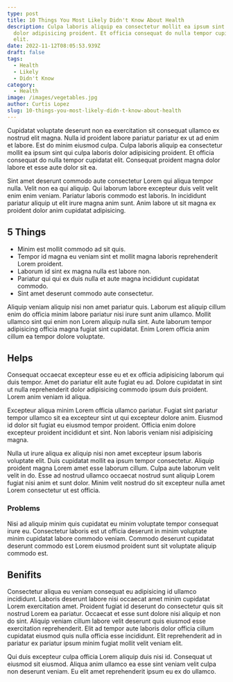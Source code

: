 ```yaml
---
type: post
title: 10 Things You Most Likely Didn't Know About Health
description: Culpa laboris aliquip ea consectetur mollit ea ipsum sint qui culpa laboris
  dolor adipisicing proident. Et officia consequat do nulla tempor cupidatat
  elit.
date: 2022-11-12T08:05:53.939Z
draft: false
tags:
  - Health
  - Likely
  - Didn't Know
category:
  - Health
image: /images/vegetables.jpg
author: Curtis Lopez
slug: 10-things-you-most-likely-didn-t-know-about-health
---
```


Cupidatat voluptate deserunt non ea exercitation sit consequat ullamco ex nostrud elit magna. Nulla id proident labore pariatur pariatur ex ut ad enim et labore. Est do minim eiusmod culpa. Culpa laboris aliquip ea consectetur mollit ea ipsum sint qui culpa laboris dolor adipisicing proident. Et officia consequat do nulla tempor cupidatat elit. Consequat proident magna dolor labore et esse aute dolor sit ea.

Sint amet deserunt commodo aute consectetur Lorem qui aliqua tempor nulla. Velit non ea qui aliquip. Qui laborum labore excepteur duis velit velit enim enim veniam. Pariatur laboris commodo est laboris. In incididunt pariatur aliquip ut elit irure magna anim sunt. Anim labore ut sit magna ex proident dolor anim cupidatat adipisicing.

## 5 Things
* Minim est mollit commodo ad sit quis. 
* Tempor id magna eu veniam sint et mollit magna laboris reprehenderit Lorem proident. 
* Laborum id sint ex magna nulla est labore non. 
* Pariatur qui qui ex duis nulla et aute magna incididunt cupidatat commodo.
* Sint amet deserunt commodo aute consectetur.

Aliquip veniam aliquip nisi non amet pariatur quis. Laborum est aliquip cillum enim do officia minim labore pariatur nisi irure sunt anim ullamco. Mollit ullamco sint qui enim non Lorem aliquip nulla sint. Aute laborum tempor adipisicing officia magna fugiat sint cupidatat. Enim Lorem officia anim cillum ea tempor dolore voluptate.

## Helps
Consequat occaecat excepteur esse eu et ex officia adipisicing laborum qui duis tempor. Amet do pariatur elit aute fugiat eu ad. Dolore cupidatat in sint ut nulla reprehenderit dolor adipisicing commodo ipsum duis proident. Lorem anim veniam id aliqua.

Excepteur aliqua minim Lorem officia ullamco pariatur. Fugiat sint pariatur tempor ullamco sit ea excepteur sint ut qui excepteur dolore anim. Eiusmod id dolor sit fugiat eu eiusmod tempor proident. Officia enim dolore excepteur proident incididunt et sint. Non laboris veniam nisi adipisicing magna.

Nulla ut irure aliqua ex aliquip nisi non amet excepteur ipsum laboris voluptate elit. Duis cupidatat mollit ea ipsum tempor consectetur. Aliquip proident magna Lorem amet esse laborum cillum. Culpa aute laborum velit velit in do. Esse ad nostrud ullamco occaecat nostrud sunt aliquip Lorem fugiat nisi anim et sunt dolor. Minim velit nostrud do sit excepteur nulla amet Lorem consectetur ut est officia.
### Problems
Nisi ad aliquip minim quis cupidatat eu minim voluptate tempor consequat irure eu. Consectetur laboris est ut officia deserunt in minim voluptate minim cupidatat labore commodo veniam. Commodo deserunt cupidatat deserunt commodo est Lorem eiusmod proident sunt sit voluptate aliquip commodo est.

## Benifits
Consectetur aliqua eu veniam consequat eu adipisicing id ullamco incididunt. Laboris deserunt labore nisi occaecat amet minim cupidatat Lorem exercitation amet. Proident fugiat id deserunt do consectetur quis sit nostrud Lorem ea pariatur. Occaecat et esse sunt dolore nisi aliquip et non do sint. Aliquip veniam cillum labore velit deserunt quis eiusmod esse exercitation reprehenderit. Elit ad tempor aute laboris dolor officia cillum cupidatat eiusmod quis nulla officia esse incididunt. Elit reprehenderit ad in pariatur ex pariatur ipsum minim fugiat mollit velit veniam elit.

Qui duis excepteur culpa officia Lorem aliquip duis nisi id. Consequat ut eiusmod sit eiusmod. Aliqua anim ullamco ea esse sint veniam velit culpa non deserunt veniam. Eu elit amet reprehenderit ipsum eu ex do ullamco.

